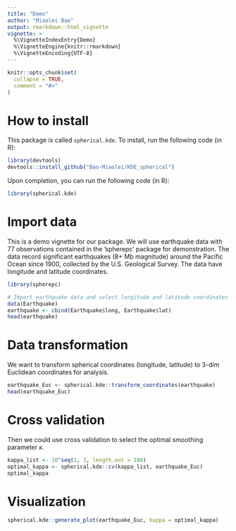 ```yaml
---
title: "Demo"
author: "Miaolei Bao" 
output: rmarkdown::html_vignette
vignette: >
  %\VignetteIndexEntry{Demo}
  %\VignetteEngine{knitr::rmarkdown}
  %\VignetteEncoding{UTF-8}
---
```


```r
knitr::opts_chunk$set(
  collapse = TRUE,
  comment = "#>"
)
```

# How to install
This package is called `spherical.kde`. To install, run the following code (in R):

```r
library(devtools)
devtools::install_github("Bao-Miaolei/KDE_spherical")
```

Upon completion, you can run the following code (in R):
```r
library(spherical.kde)
```

# Import data
This is a demo vignette for our package. We will use earthquake data with 77 observations contained in the ’spherepc’ package for demonstration. The data record significant earthquakes (8+ Mb magnitude) around the Pacific Ocean since 1900, collected by the U.S. Geological Survey. The data have longitude and latitude coordinates. 

```r
library(spherepc)

# Import earthquake data and select longitude and latitude coordinates
data(Earthquake)
earthquake <- cbind(Earthquake$long, Earthquake$lat)
head(earthquake)
```

# Data transformation

We want to transform spherical coordinates (longitude, latitude) to 3-dim Euclidean coordinates for analysis.

```r
earthquake_Euc <- spherical.kde::transform_coordinates(earthquake)
head(earthquake_Euc)
```

# Cross validation

Then we could use cross validation to select the optimal smoothing parameter $\kappa$.
```r
kappa_list <- 10^seq(1, 3, length.out = 100)
optimal_kappa <- spherical.kde::cv(kappa_list, earthquake_Euc)
optimal_kappa
```

# Visualization
```r
spherical.kde::generate_plot(earthquake_Euc, kappa = optimal_kappa)
```

